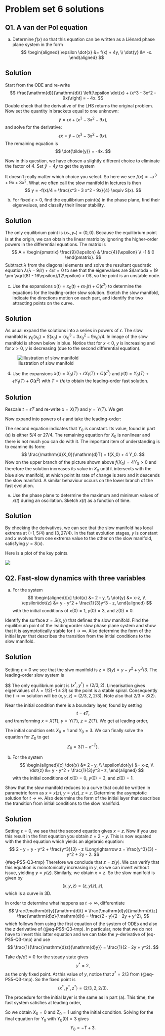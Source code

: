 # Problem set 6 solutions {#sec-ps6}

<!-- :::{.callout-tip} -->
<!-- ## Note -->
<!-- This material has not yet been finalised and is still under construction. Once it is covered in lectures, this banner will be replaced. -->
<!-- ::: -->

## Q1. A van der Pol equation {.unnumbered}

a. Determine $f(x)$ so that this equation can be written as a Liénard phase plane system in the form
$$
\begin{aligned}
\epsilon \dot{x} &= f(x) + 4y, \\
\dot{y} &= -x.
\end{aligned}
$$

:::{.callout-important collapse=true}
## Solution

Start from the ODE and re-write
$$
\frac{\mathrm{d}}{\mathrm{d}t} \left[\epsilon \dot{x} + (x^3 - 3x^2 - 9x)\right] = - 4x.
$$ 
Double check that the derivative of the LHS returns the original problem. Now set the quantity in brackets equal to one unknown: 
$$
\tilde{y} = \epsilon \dot{x} + (x^3 - 3x^2 - 9x),
$$ 
and solve for the derivative:
$$
\epsilon \dot{x} = \tilde{y} - (x^3 - 3x^2 - 9x).
$$ 
The remaining equation is 
$$
\dot{\tilde{y}} = -4x.
$$ 

Now in this question, we have chosen a slightly different choice to eliminate the factor of $4$. Set $\tilde{y} = 4y$ to get the system 

\begin{align}
\epsilon \dot{x} &= f(x) + 4y, \\
\dot{y} &= -x.
\end{align}

It doesn't really matter which choice you select. So here we see $f(x) = -x^3 + 9x + 3 x^2$. What we often call the slow manifold in lectures is then 
$$
y = -f(x)/4 = \frac{x^3 - 3 x^2 - 9x}{4} \equiv S(x).
$$ 
:::


b. For fixed $\epsilon > 0$, find the equilibrium point(s) in the phase plane, find their eigenvalues, and classify their linear stability.

:::{.callout-important collapse=true}
## Solution

The only equilibrium point is $(x_*, y_*) = (0,0)$. Because the equilibrium point is at the origin, we can obtain the linear matrix by ignoring the higher-order powers in the differential equations. The matrix is
$$
A = \begin{pmatrix}
\frac{9}{\epsilon} & \frac{4}{\epsilon} \\
-1 & 0
\end{pmatrix}.
$$ 
Subtract $\lambda$ from the diagonal elements and solve the resultant quadratic equation $\lambda(\lambda - 9/\epsilon) + 4/\epsilon = 0$ to see that the eigenvalues are $\lambda = (9 \pm \sqrt{81 - 16\epsilon}/(2\epsilon) > 0$, so the point is an unstable node.
:::


c. Use the expansions $x(t) = x_0(t) + \epsilon x_1(t) + O(\epsilon^2)$ to determine the equations for the leading-order slow solution. Sketch the slow manifold, indicate the directions motion on each part, and identify the two attracting points on the curve.

:::{.callout-important collapse=true}
## Solution

As usual expand the solutions into a series in powers of $\epsilon$. The slow manifold is $y_0(x_0) = S(x_0) = (x_0^3 - 3 x_0^2 - 9 x_0)/4$. In image of the slow manifold is shown below in blue. Notice that for $x < 0$, $y$ is increasing and for $x > 0$, $y$ is decreasing (due to the second differential equation). 

![Illustration of slow manifold](img/2023-05-09-16-31-49.png){#fig-ps05sol-mani}

:::


d. Use the expansions $x(t) = X_0(T) + \epsilon X_1(T) + O(\epsilon^2)$ and $y(t) = Y_0(T) + \epsilon Y_1(T) + O(\epsilon^2)$ with $T = t/\epsilon$ to obtain the leading-order fast solution.

:::{.callout-important collapse=true}
## Solution

Rescale $t = \epsilon T$ and re-write $x = X(T)$ and $y = Y(T)$. We get 
\begin{align}
\frac{\mathrm{d}X}{\mathrm{d}T} &= f(X) + 4Y \\
\frac{\mathrm{d}Y}{\mathrm{d}T} &= -\epsilon X.
\end{align}

Now expand into powers of $\epsilon$ and take the leading-order:
\begin{align}
\frac{\mathrm{d}X_0}{\mathrm{d}T} &= f(X_0) + 4Y_0 \\
\frac{\mathrm{d}Y_0}{\mathrm{d}T} &= 0.
\end{align}

The second equation indicates that $Y_0$ is constant. Its value, found in part (e) is either $5/4$ or $27/4$. The remaining equation for $X_0$ is nonlinear and there is not much you can do with it. The important item of understanding is to examine its form: 
$$
\frac{\mathrm{d}X_0}{\mathrm{d}T} = f(X_0) + 4 Y_0.
$$ 
Now on the upper branch of the picture shown above $f(X_0) = 4 Y_0 > 0$ and therefore the solution increases its value in $X_0$ until it intersects with the blue slow manifold, at which point its rate of change is zero and it descends the slow manifold. A similar behaviour occurs on the lower branch of the fast evolution.
:::


e. Use the phase plane to determine the maximum and minimum values of $x(t)$ during an oscillation. Sketch $x(t)$ as a function of time.

:::{.callout-important collapse=true}
## Solution

By checking the derivatives, we can see that the slow manifold has local extrema at $(-1, 5/4)$ and $(3, 27/4)$. In the fast evolution stages, $y$ is constant and $x$ evolves from one extrema value to the other on the slow manifold, satisfying $y = S(x)$.

Here is a plot of the key points.

![](img/2023-04-18-08-35-23.png)
:::


<!-- f. Using the time required for the slow motions in part c (neglecting the short times for the fast solutions in part d), determine the leading-order estimate for the period $P$  of oscillation for the limit cycle. -->
<!---->
<!-- :::{.callout-important collapse=true} -->
<!-- ## Solution -->
<!---->
<!-- In essence, we approximate the period only using the time during the slow phases. Begin from the slow manifold, -->
<!-- $$ -->
<!-- y = S(x) -->
<!-- $$ -->
<!-- and remembering that both $x$ and $y$ are functions of time, we differentiate in $t$. This gives (we drop the subscripts of zero): -->
<!-- $$ -->
<!-- 4\dot{y} = \dot{x}(3 x^2 - 6x - 9). -->
<!-- $$ -->
<!-- From the second equation, we know $\dot{y} \sim -x$. Inserting and solving now yields -->
<!-- $$ -->
<!-- \dot{x} = g(x) \equiv - \frac{4x}{4x^2 - 6x - 9}. -->
<!-- $$ -->
<!-- This is effectively a single differential equation for $x = x(t)$. -->
<!---->
<!-- Now we can solve for time by separating and integrating. We get -->
<!-- $$ -->
<!-- t = \int^x \frac{dx'}{g(x')} -->
<!-- $$ -->
<!---->
<!-- Therefore, to estimate the time spent during different phases, we only need to substitute in initial and final values of $x$ in the above integral and integrate. The first slow phase starts at $x = 5$ and ends at $x = 3$. Thus -->
<!-- $$ -->
<!-- T_1 = \frac{1}{4} \int_{5}^3 \left(\frac{9}{x} + 6 - 3x\right) dx = 3 + \frac{9}{4}\log(3/5). -->
<!-- $$ -->
<!-- The second slow phase starts at $x = -3$ and ends at $x = -1$. Thus -->
<!-- $$ -->
<!-- T_2 = \frac{1}{4} \int_{-3}^-1 \left(\frac{9}{x} + 6 - 3x\right) dx = 6 - \frac{9}{4}\log(3). -->
<!-- $$ -->
<!-- Adding the two gives that the period is approximately $P \sim 9 - (9/4) \log 5 \approx 5.38$. -->
<!---->
<!-- ::: -->

## Q2. Fast-slow dynamics with three variables {.unnumbered}


a. For the system
$$
\begin{aligned}[c]
\dot{x} &= 2 - y, \\
\dot{y} &= x-z, \\
\epsilon\dot{z} &= y - y^2 + \frac{1}{3}y^3 - z,
\end{aligned}
$$
with the initial conditions of $x(0) = 1$, $y(0) = 3$, and $z(0) = 0$.

Identify the surface $z = S(x, y)$ that defines the slow manifold. Find the equilibrium point of the leading=order slow phase plane system and show that it is asymptotically stable for $t \to \infty$. Also determine the form of the initial layer that describes the transition from the initial conditions to the slow manifold.

:::{.callout-important collapse=true}
## Solution

Setting $\epsilon = 0$ we see that the slwo manifold is $z = S(y) = y - y^2 + y^3/3$. The leading-order slow system is

\begin{align}
\frac{\mathrm{d}x_0}{\mathrm{d}t} &= 2 - y_0 \\
\frac{\mathrm{d}y_0}{\mathrm{d}t} &= x_0 - y_0 + y_0^2 - y_0^3/3.
\end{align}
$$
The only equilibrium point is $(x^*, y^*) = (2/3, 2)$. Linearisation gives eigenvalues of $\lambda = 1/2(-1 \pm 3i)$ so the point is a stable spiral. Consequently the $t \to \infty$ solution will be $(x, y, z) = (2/3, 2, 2/3)$. Note also that $2/3 = S(2)$.

Near the initial condition there is a boundary layer, found by setting
$$
t = \epsilon T,
$$
and transforming $x = X(T)$, $y = Y(T)$, $z = Z(T)$. We get at leading order,

\begin{align}
\frac{\mathrm{d}X_0}{\mathrm{d}T} &= 0 \\
\frac{\mathrm{d}T_0}{\mathrm{d}T} &= 0 \\
\frac{\mathrm{d}Z_0}{\mathrm{d}T} &= Y_0 - Y_0^2 + Y_0^3/3 - Z_0.
\end{align}

The initial condition sets $X_0 = 1$ and $Y_0 = 3$. We can finally solve the equation for $Z_0$ to get
$$
Z_0 = 3(1 - e^{-T}).
$$

:::


b. For the system
$$
\begin{aligned}[c]
\dot{x} &= 2 - y, \\
\epsilon\dot{y} &= x-z, \\
\dot{z} &= y - y^2 + \frac{1}{3}y^3 - z,
\end{aligned}
$$
with the initial conditions of $x(0) = 0$, $y(0) = 3$, and $z(0) = 1$.

Show that the slow manifold reduces to a curve that could be written in parametric form as $x = x(z), y = y(z), z = z$. Determine the asymptotic solution for $t \to \infty$. Also determine the form of the initial layer that describes the transition from initial conditions to the slow manifold.

:::{.callout-important collapse=true}
## Solution

Setting $\epsilon = 0$, we see that the second equation gives $x = z$. Now if you use this result in the first equation you obtain $\dot{z} = 2 - y$. This is now equated with the third equation which yields an algebraic equation:
$$
2 - y = y - y^2 + \frac{y^3}{3} - z \Longrightarrow z = \frac{y^3}{3} - y^2 + 2y - 2.
$$ {#eq-PS5-Q3-tmp}
Therefore we conclude that $z = z(y)$. We can verify that this equation is monotonically increasing in $y$, so we can invert without issue, yielding $y = y(z)$. Similarly, we obtain $x = z$. So the slow manifold is given by
$$
(x, y, z) = (z, y(z), z),
$$
which is a curve in 3D.

In order to determine what happens as $t\to\infty$, differentiate
$$
\frac{\mathrm{d}y}{\mathrm{d}t} = \frac{\mathrm{d}y}{\mathrm{d}z} \frac{\mathrm{d}z}{\mathrm{d}t} = \frac{2 - y}{2 - 2y + y^2},
$$
which follows from using the first equation of the system of ODEs and also the $z$ derivative of (@eq-PS5-Q3-tmp). In particular, note that we do not have to invert this latter equation and we can take the $y$-derivative of (eq-PS5-Q3-tmp) and use
$$
\frac{1}{\frac{\mathrm{d}z}{\mathrm{d}y}} = \frac{1}{2 - 2y + y^2}.
$$

Take $dy/dt = 0$ for the steady state gives
$$
y^* = 2,
$$
as the only fixed point. At this value of $y$, notice that $z^* = 2/3$ from (@eq-PS5-Q3-tmp). So the fixed point is
$$
(x^*, y^*, z^*) = (2/3, 2, 2/3).
$$

The procedure for the initial layer is the same as in part (a). This time, the fast system satisfies at leading order,

\begin{align}
\frac{\mathrm{d}X_0}{\mathrm{d}T} &= 0 \\
\frac{\mathrm{d}Y_0}{\mathrm{d}T} &= X - Z \\
\frac{\mathrm{d}Z_0}{\mathrm{d}T} &= 0.
\end{align}

So we obtain $X_0 = 0$ and $Z_0 = 1$ using the initial condition. Solving for the final equation for $Y_0$ with $Y_0(0) = 3$ gives
$$
Y_0 = -T  + 3.
$$
:::



<!--
1. Derive the advection-diffusion equation

2. Wine problem?


1. Develop asymptotic approximations of the steady state temperatures (three roots) in the limits of large and small $k$ in @eq-albedokaper.

 This problem set is on Stommel's box model and Zonal energy budget


* Verify the calculation of $A$, $D$, and $T$ in the stability calculation.
* Study the phase plane classification in order to classify the fixed points
* Implement a Newton-solving routine to study the bifurcation behaviour
* Implement an arclength continuation routine to study the bifurcation behavour
* Use perturbation theory in order to reduce the analysis
-->
